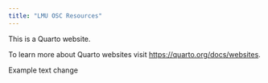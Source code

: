 ```yaml
---
title: "LMU OSC Resources"
---
```


This is a Quarto website.

To learn more about Quarto websites visit <https://quarto.org/docs/websites>.

Example text change